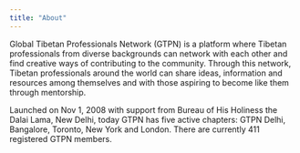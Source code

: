```yaml
---
title: "About"
---
```


Global Tibetan Professionals Network (GTPN) is a platform where Tibetan professionals from diverse backgrounds can network with each other and find creative ways of contributing to the community.  Through this network, Tibetan professionals around the world can share ideas, information and resources among themselves and with those aspiring to become like them through mentorship.

Launched on Nov 1, 2008 with support from Bureau of His Holiness the Dalai Lama, New Delhi, today GTPN has five active chapters: GTPN Delhi, Bangalore, Toronto, New York and London. There are currently 411 registered GTPN members.
